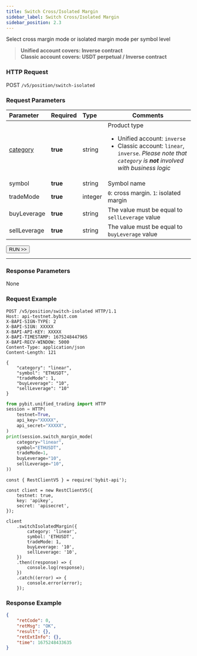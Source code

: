 ```yaml
---
title: Switch Cross/Isolated Margin
sidebar_label: Switch Cross/Isolated Margin
sidebar_position: 2.3
---
```


Select cross margin mode or isolated margin mode per symbol level
> **Unified account covers: Inverse contract**<br/>
> **Classic account covers: USDT perpetual / Inverse contract**

### HTTP Request
POST `/v5/position/switch-isolated`

### Request Parameters
| Parameter | Required | Type | Comments|
|:----- |:-------|:-----|------ |
|[category](../enum#category) |**true** |string |Product type <ul><li>Unified account: `inverse`</li><li>Classic account: `linear`, `inverse`. _Please note that `category` is **not** involved with business logic_</li></ul> |
|symbol |**true** |string |Symbol name |
|tradeMode |**true** |integer |`0`: cross margin. `1`: isolated margin |
|buyLeverage |**true** |string |The value must be equal to `sellLeverage` value|
|sellLeverage |**true** |string |The value must be equal to `buyLeverage` value|

<a href="/api-explorer/v5/position/cross-isolate"><Button>RUN >></Button></a>

---

### Response Parameters
None

### Request Example

<Tabs groupId="programming-languages">
<TabItem value="http" label="HTTP">

```http
POST /v5/position/switch-isolated HTTP/1.1
Host: api-testnet.bybit.com
X-BAPI-SIGN-TYPE: 2
X-BAPI-SIGN: XXXXX
X-BAPI-API-KEY: XXXXX
X-BAPI-TIMESTAMP: 1675248447965
X-BAPI-RECV-WINDOW: 5000
Content-Type: application/json
Content-Length: 121

{
    "category": "linear",
    "symbol": "ETHUSDT",
    "tradeMode": 1,
    "buyLeverage": "10",
    "sellLeverage": "10"
}
```

</TabItem>
<TabItem value="python" label="Python">

```python
from pybit.unified_trading import HTTP
session = HTTP(
    testnet=True,
    api_key="XXXXX",
    api_secret="XXXXX",
)
print(session.switch_margin_mode(
    category="linear",
    symbol="ETHUSDT",
    tradeMode=1,
    buyLeverage="10",
    sellLeverage="10",
))
```

</TabItem>
<TabItem value="Node" label="Node.js">

```n4js
const { RestClientV5 } = require('bybit-api');

const client = new RestClientV5({
    testnet: true,
    key: 'apikey',
    secret: 'apisecret',
});

client
    .switchIsolatedMargin({
        category: 'linear',
        symbol: 'ETHUSDT',
        tradeMode: 1,
        buyLeverage: '10',
        sellLeverage: '10',
    })
    .then((response) => {
        console.log(response);
    })
    .catch((error) => {
        console.error(error);
    });
```

</TabItem>
</Tabs>

### Response Example

```json
{
    "retCode": 0,
    "retMsg": "OK",
    "result": {},
    "retExtInfo": {},
    "time": 1675248433635
}
```

